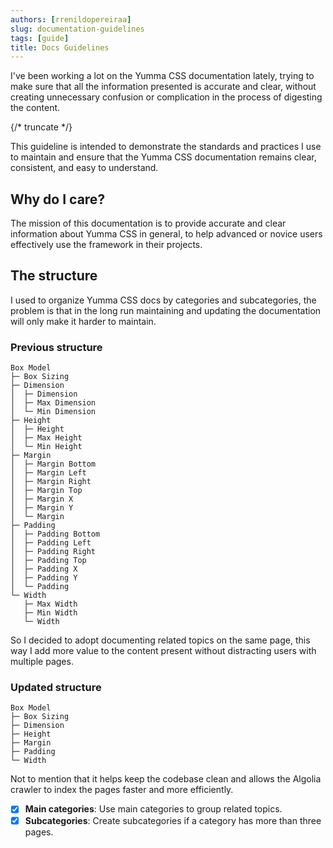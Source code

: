 ```yaml
---
authors: [rrenildopereiraa]
slug: documentation-guidelines
tags: [guide]
title: Docs Guidelines
---
```



I've been working a lot on the Yumma CSS documentation lately, trying to make sure that all the information presented is accurate and clear, without creating unnecessary confusion or complication in the process of digesting the content.

{/* truncate */}

This guideline is intended to demonstrate the standards and practices I use to maintain and ensure that the Yumma CSS documentation remains clear, consistent, and easy to understand.

## Why do I care?

The mission of this documentation is to provide accurate and clear information about Yumma CSS in general, to help advanced or novice users effectively use the framework in their projects.

## The structure

I used to organize Yumma CSS docs by categories and subcategories, the problem is that in the long run maintaining and updating the documentation will only make it harder to maintain.

### Previous structure

```
Box Model
├─ Box Sizing
├─ Dimension
│  ├─ Dimension
│  ├─ Max Dimension
│  └─ Min Dimension
├─ Height
│  ├─ Height
│  ├─ Max Height
│  └─ Min Height
├─ Margin
│  ├─ Margin Bottom
│  ├─ Margin Left
│  ├─ Margin Right
│  ├─ Margin Top
│  ├─ Margin X
│  ├─ Margin Y
│  └─ Margin
├─ Padding
│  ├─ Padding Bottom
│  ├─ Padding Left
│  ├─ Padding Right
│  ├─ Padding Top
│  ├─ Padding X
│  ├─ Padding Y
│  └─ Padding
└─ Width
   ├─ Max Width
   ├─ Min Width
   └─ Width
```

So I decided to adopt documenting related topics on the same page, this way I add more value to the content present without distracting users with multiple pages.

### Updated structure

```
Box Model
├─ Box Sizing
├─ Dimension
├─ Height
├─ Margin
├─ Padding
└─ Width
```

 Not to mention that it helps keep the codebase clean and allows the Algolia crawler to index the pages faster and more efficiently.

- [x] **Main categories**: Use main categories to group related topics.
- [x] **Subcategories**: Create subcategories if a category has more than three pages.